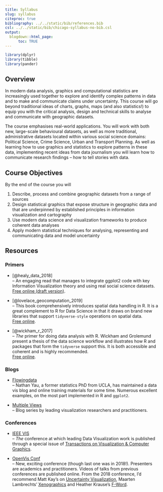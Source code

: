 ```yaml
---
title: Syllabus
slug: syllabus
citeproc: true
bibliography: ../../static/bib/references.bib
csl: ../../static/bib/chicago-syllabus-no-bib.csl
output:
  blogdown::html_page:
      toc: TRUE
---
```


```r
library(dplyr)
library(tibble)
library(pander)
```

[^courseinfo]: {-}
  `r blogdown::shortcode("courseinfo")`


## Overview

In modern data analysis, graphics and computational statistics are increasingly used together to explore and identify complex patterns in data and to make and communicate claims under uncertainty. This course will go beyond traditional ideas of charts, graphs, maps (and also statistics!) to equip you with the critical analysis, design and technical skills to analyse and communicate with geographic datasets.

The course emphasises real-world applications. You will work with both new, large-scale behavioural datasets, as well as more traditional, administrative datasets located within various social science domains: Political Science, Crime Science, Urban and Transport Planning. As well as learning how to use graphics and statistics to explore patterns in these data, implementing recent ideas from data journalism you will learn how to communicate research findings – how to tell stories with data.

## Course Objectives


By the end of the course you will

1.	Describe, process and combine geographic datasets from a range of sources
2.	Design statistical graphics that expose structure in geographic data and that are underpinned by established principles in information visualization and cartography
3.	Use modern data science and visualization frameworks to produce coherent data analyses
4.	Apply modern statistical techniques for analysing, representing and communicating data and model uncertainty

## Resources

### Primers

- [@healy_data_2018]\
-- An engaging read that manages to integrate ggplot2 code with key Information Visualization theory and using real social science datasets.\
[Free online (draft version)](https://socviz.co/).


- [@lovelace_geocomputation_2019]\
-- This book comprehensively introduces spatial data handling in R. It is a great complement to R for Data Science in that it draws on brand new libraries that support `tidyverse-style` operations on spatial data.\
[Free online](https://geocompr.robinlovelace.net/).

- [@wickham_r_2017]\
-- _The_ primer for doing data analysis with R. Wickham and Grolemund present a thesis of the data science workflow and illustrates how R and packages that form the `tidyverse` support this. It is both accessible and coherent and is highly recommended.\
[Free online](https://r4ds.had.co.nz/).


### Blogs

- [Flowingdata](http://flowingdata.com) \
-- Nathan Yau, a former statistics PhD from UCLA, has maintained a data vis blog and online training materials for some time. Numerous excellent examples, on the most part implemented in R and `ggplot2`.

- [Multiple Views](https://medium.com/multiple-views-visualization-research-explained) \
-- Blog series by leading visualization researchers and practitioners.

### Conferences

- [IEEE VIS](http://ieeevis.org/)\
-- *The* conference at which leading Data Visualization work is published through a special issue of [Transactions on Visualization & Computer Graphics](https://ieeexplore.ieee.org/xpl/RecentIssue.jsp?punumber=2945).

- [OpenVis Conf](http://www.openvisconf.com)\
-- New, exciting conference (though last one was in 2018!). Presenters are academics and practitioners. Videos of talks from previous conferences are published online. From the 2018 conference, I'd recommend Matt Kay's on [Uncertainty Visualization](https://www.youtube.com/watch?v=vqzO-9LSoG4&feature=youtu.be), Maarten Lambrechts' [Xenographics](https://www.youtube.com/watch?v=fp-WNqaQG0s&feature=youtu.be) and Heather Krause's [F-Word](https://www.youtube.com/watch?v=uw1Tag08dK4&feature=youtu.be).
